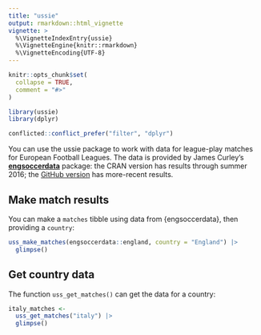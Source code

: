 ```yaml
---
title: "ussie"
output: rmarkdown::html_vignette
vignette: >
  %\VignetteIndexEntry{ussie}
  %\VignetteEngine{knitr::rmarkdown}
  %\VignetteEncoding{UTF-8}
---
```


```r
knitr::opts_chunk$set(
  collapse = TRUE,
  comment = "#>"
)
```

```r
library(ussie)
library(dplyr)

conflicted::conflict_prefer("filter", "dplyr")
```

You can use the ussie package to work with data for league-play matches for European Football Leagues.
The data is provided by James Curley's [**engsoccerdata**](https://CRAN.R-project.org/package=engsoccerdata) package: the CRAN version has results through summer 2016; the [GitHub version](https://github.com/jalapic/engsoccerdata) has more-recent results. 

## Make match results

You can make a `matches` tibble using data from {engsoccerdata}, then providing a `country`:

```r
uss_make_matches(engsoccerdata::england, country = "England") |> 
  glimpse()
```

## Get country data

The function `uss_get_matches()` can get the data for a country:

```r
italy_matches <- 
  uss_get_matches("italy") |>
  glimpse()
```








